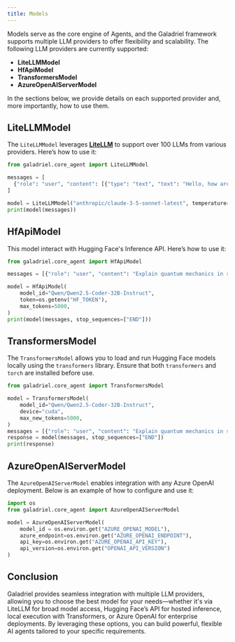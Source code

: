 ```yaml
---
title: Models
---
```

Models serve as the core engine of Agents, and the Galadriel framework supports multiple LLM providers to offer flexibility and scalability. The following LLM providers are currently supported:

- **LiteLLMModel**
- **HfApiModel**
- **TransformersModel**
- **AzureOpenAIServerModel**

In the sections below, we provide details on each supported provider and, more importantly, how to use them.

## LiteLLMModel

The `LiteLLMModel` leverages [**LiteLLM**](https://www.litellm.ai/) to support over 100 LLMs from various providers. Here’s how to use it:

```python
from galadriel.core_agent import LiteLLMModel

messages = [
  {"role": "user", "content": [{"type": "text", "text": "Hello, how are you?"}]}
]

model = LiteLLMModel("anthropic/claude-3-5-sonnet-latest", temperature=0.2, max_tokens=10)
print(model(messages))
```

## **HfApiModel**

This model interact with Hugging Face's Inference API. Here’s how to use it:

```python
from galadriel.core_agent import HfApiModel

messages = [{"role": "user", "content": "Explain quantum mechanics in simple terms."}]

model = HfApiModel(
    model_id="Qwen/Qwen2.5-Coder-32B-Instruct",
    token=os.getenv("HF_TOKEN"),
    max_tokens=5000,
)
print(model(messages, stop_sequences=["END"]))
```

## **TransformersModel**

The `TransformersModel` allows you to load and run Hugging Face models locally using the `transformers` library. Ensure that both `transformers` and `torch` are installed before use.

```python
from galadriel.core_agent import TransformersModel

model = TransformersModel(
    model_id="Qwen/Qwen2.5-Coder-32B-Instruct",
    device="cuda",
    max_new_tokens=5000,
)
messages = [{"role": "user", "content": "Explain quantum mechanics in simple terms."}]
response = model(messages, stop_sequences=["END"])
print(response)
```

## **AzureOpenAIServerModel**

The `AzureOpenAIServerModel` enables integration with any Azure OpenAI deployment. Below is an example of how to configure and use it:

```python
import os
from galadriel.core_agent import AzureOpenAIServerModel

model = AzureOpenAIServerModel(
    model_id = os.environ.get("AZURE_OPENAI_MODEL"),
    azure_endpoint=os.environ.get("AZURE_OPENAI_ENDPOINT"),
    api_key=os.environ.get("AZURE_OPENAI_API_KEY"),
    api_version=os.environ.get("OPENAI_API_VERSION")
)
```

## Conclusion

Galadriel provides seamless integration with multiple LLM providers, allowing you to choose the best model for your needs—whether it's via LiteLLM for broad model access, Hugging Face’s API for hosted inference, local execution with Transformers, or Azure OpenAI for enterprise deployments. By leveraging these options, you can build powerful, flexible AI agents tailored to your specific requirements.
